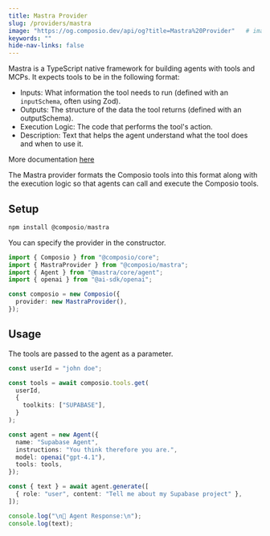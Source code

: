 ```yaml
---
title: Mastra Provider
slug: /providers/mastra
image: "https://og.composio.dev/api/og?title=Mastra%20Provider"   # image for socials
keywords: ""
hide-nav-links: false
---
```


Mastra is a TypeScript native framework for building agents with tools and MCPs. It expects tools to be in the following format:
- Inputs: What information the tool needs to run (defined with an `inputSchema`, often using Zod).
- Outputs: The structure of the data the tool returns (defined with an outputSchema).
- Execution Logic: The code that performs the tool's action.
- Description: Text that helps the agent understand what the tool does and when to use it.

More documentation [here](https://mastra.ai/en/docs/tools-mcp/overview#creating-tools)

The Mastra provider formats the Composio tools into this format along with the execution logic so that agents can call and execute the Composio tools.

## Setup

```typescript TypeScript maxLines=60 wordWrap
npm install @composio/mastra
```

You can specify the provider in the constructor.

```typescript TypeScript maxLines=60 wordWrap
import { Composio } from "@composio/core";
import { MastraProvider } from "@composio/mastra";
import { Agent } from "@mastra/core/agent";
import { openai } from "@ai-sdk/openai";

const composio = new Composio({
  provider: new MastraProvider(),
});
```

## Usage

The tools are passed to the agent as a parameter.

```typescript TypeScript maxLines=60 wordWrap
const userId = "john doe";

const tools = await composio.tools.get(
  userId,
  {
    toolkits: ["SUPABASE"],
  }
);

const agent = new Agent({
  name: "Supabase Agent",
  instructions: "You think therefore you are.",
  model: openai("gpt-4.1"),
  tools: tools,
});

const { text } = await agent.generate([
  { role: "user", content: "Tell me about my Supabase project" },
]);

console.log("\n🤖 Agent Response:\n");
console.log(text);
```